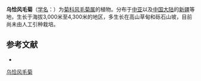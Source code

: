 {{Speciesbox
| name = 乌恰风毛菊
| status = 
| status_system = 
| image =
| genus = Saussurea
| species = ovata
| authority = Benth.
}}

'''乌恰风毛菊'''（[[学名|学名]]：{{lang|la|''Saussurea ovata''}}）为[[菊科|菊科]][[风毛菊属|风毛菊属]]的植物。分布于[[中亚|中亚]]以及[[中国大陆|中国大陆]]的[[新疆|新疆]]等地，生长于海拔3,000米至4,300米的地区，多生长在高山草甸和砾石山坡，目前尚未由人工引种栽培。

== 参考文献 ==
<div class="references-small">
* {{cite web| url =http://www.bioinfo.cn/db05/KmzwSpecies.php?action=view&id=5096| title =乌恰风毛菊| work =《中国高等植物数据库全库》| publisher =中国科学院微生物研究所| author =昆明植物研究所| accessdate =2009-02-24| deadurl =yes| archiveurl =https://web.archive.org/web/20160305074423/http://www.bioinfo.cn/db05/KmzwSpecies.php?action=view&id=5096| archivedate =2016-03-05}}
</div>
{{Taxonbar|from=Q10878034}}

[[Category:风毛菊属|乌恰风毛菊]]


{{植物小作品}}